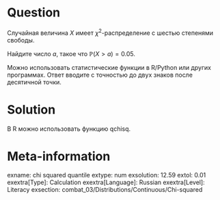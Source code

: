 Question
========

Случайная величина $X$ имеет $\chi^2$-распределение с шестью степенями свободы. 

Найдите число $a$, такое что $\mathbb{P}(X > a) = 0.05$. 

Можно использовать статистические функции в R/Python или других программах.
Ответ вводите с точностью до двух знаков после десятичной точки. 

Solution
========

В R можно использовать функцию qchisq.

Meta-information
================
exname: chi squared quantile
extype: num
exsolution: 12.59
extol: 0.01
exextra[Type]: Calculation
exextra[Language]: Russian
exextra[Level]: Literacy
exsection: combat_03/Distributions/Continuous/Chi-squared


